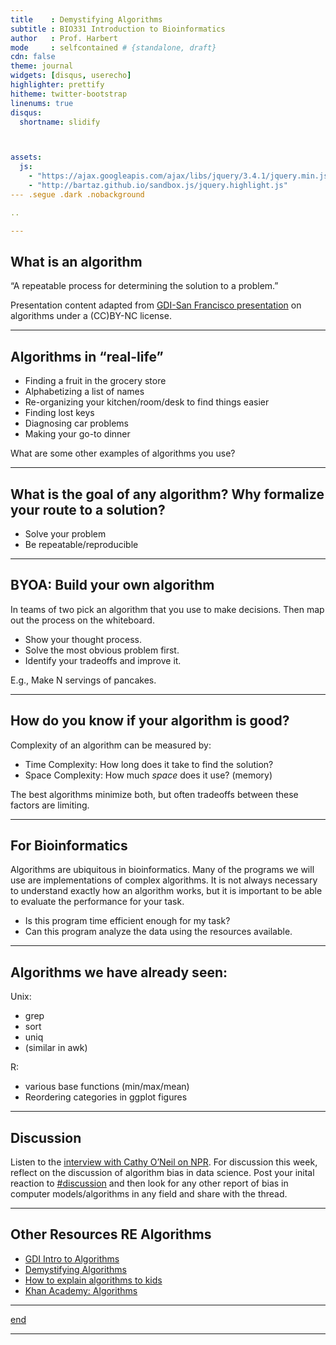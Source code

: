 ```yaml
---
title    : Demystifying Algorithms
subtitle : BIO331 Introduction to Bioinformatics
author   : Prof. Harbert
mode     : selfcontained # {standalone, draft}
cdn: false
theme: journal
widgets: [disqus, userecho]
highlighter: prettify
hitheme: twitter-bootstrap
linenums: true
disqus:
  shortname: slidify



assets:
  js:
    - "https://ajax.googleapis.com/ajax/libs/jquery/3.4.1/jquery.min.js"
    - "http://bartaz.github.io/sandbox.js/jquery.highlight.js"
--- .segue .dark .nobackground

..

---
```


## What is an algorithm

"A repeatable process for determining the solution to a problem."

Presentation content adapted from [GDI-San Francisco presentation](https://www.teaching-materials.org/algorithms/#/) on algorithms under a (CC)BY-NC license.


--- 

## Algorithms in "real-life"

+ Finding a fruit in the grocery store
+ Alphabetizing a list of names
+ Re-organizing your kitchen/room/desk to find things easier
+ Finding lost keys
+ Diagnosing car problems
+ Making your go-to dinner


What are some other examples of algorithms you use?

---


## What is the goal of any algorithm? Why formalize your route to a solution?

+ Solve your problem
+ Be repeatable/reproducible

---


## BYOA: Build your own algorithm

In teams of two pick an algorithm that you use to make decisions. Then map out the process on the whiteboard.

+ Show your thought process.
+ Solve the most obvious problem first.
+ Identify your tradeoffs and improve it.

E.g., Make N servings of pancakes.

---



## How do you know if your algorithm is good?

Complexity of an algorithm can be measured by:

+ Time Complexity: How long does it take to find the solution?
+ Space Complexity: How much *space* does it use? (memory)

The best algorithms minimize both, but often tradeoffs between these factors are limiting.

---



## For Bioinformatics

Algorithms are ubiquitous in bioinformatics. Many of the programs we will use are implementations of complex algorithms. It is not always necessary to understand exactly how an algorithm works, but it is important to be able to evaluate the performance for your task. 

+ Is this program time efficient enough for my task?
+ Can this program analyze the data using the resources available.

---



## Algorithms we have already seen:

Unix:

+ grep
+ sort
+ uniq
+ (similar in awk)

R:

+ various base functions (min/max/mean)
+ Reordering categories in ggplot figures


---


## Discussion

Listen to the [interview with Cathy O'Neil on NPR](https://www.npr.org/templates/transcript/transcript.php?storyId=580617998). For discussion this week, reflect on the discussion of algorithm bias in data science. Post your inital reaction to [#discussion](https://introbioinformatics.slack.com/messages/CN3DX55M3) and then look for any other report of bias in computer models/algorithms in any field and share with the thread.

---



## Other Resources RE Algorithms

+ [GDI Intro to Algorithms](https://www.teaching-materials.org/algorithms/#/)
+ [Demystifying Algorithms](https://tzovar.as/demystifying-algorithms/)
+ [How to explain algorithms to kids](https://www.tynker.com/blog/articles/ideas-and-tips/how-to-explain-algorithms-to-kids/)
+ [Khan Academy: Algorithms](https://www.khanacademy.org/computing/computer-science/algorithms)


---



[end](https://rsh249.github.io/bioinformatics)

---
